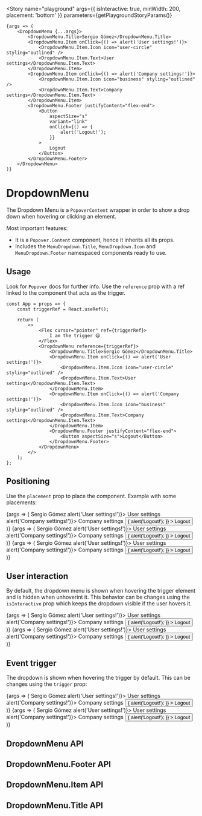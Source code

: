 

<Meta title="Collections/DropdownMenu" component={DropdownMenu} decorators={[DropdownMenuDecorator]} />

<Story
	name="playground"
	args={{ isInteractive: true, minWidth: 200, placement: 'bottom' }}
	parameters={getPlaygroundStoryParams()}
>
	{args => (
		<DropdownMenu {...args}>
			<DropdownMenu.Title>Sergio Gómez</DropdownMenu.Title>
			<DropdownMenu.Item onClick={() => alert('User settings!')}>
				<DropdownMenu.Item.Icon icon="user-circle" styling="outlined" />
				<DropdownMenu.Item.Text>User settings</DropdownMenu.Item.Text>
			</DropdownMenu.Item>
			<DropdownMenu.Item onClick={() => alert('Company settings!')}>
				<DropdownMenu.Item.Icon icon="business" styling="outlined" />
				<DropdownMenu.Item.Text>Company settings</DropdownMenu.Item.Text>
			</DropdownMenu.Item>
			<DropdownMenu.Footer justifyContent="flex-end">
				<Button
					aspectSize="s"
					variant="link"
					onClick={() => {
						alert('Logout!');
					}}
				>
					Logout
				</Button>
			</DropdownMenu.Footer>
		</DropdownMenu>
	)}
</Story>

# DropdownMenu

The Dropdown Menu is a `PopoverContent` wrapper in order to show a drop down when hovering or clicking an element.

Most important features:

- It is a `Popover.Content` component, hence it inherits all its props.
- Includes the `MenuDropdown.Title`, `MenuDropdown.Icon` and `MenuDropdown.Footer` namespaced components ready to use.

## Usage

Look for `Popover` docs for further info. Use the `reference` prop with a ref linked to the component that acts as the trigger.

```tsx
const App = props => {
	const triggerRef = React.useRef();

	return (
		<>
			<Flex cursor="pointer" ref={triggerRef}>
				I am the trigger 😄
			</Flex>
			<DropdownMenu reference={triggerRef}>
				<DropdownMenu.Title>Sergio Gómez</DropdownMenu.Title>
				<DropdownMenu.Item onClick={() => alert('User settings!')}>
					<DropdownMenu.Item.Icon icon="user-circle" styling="outlined" />
					<DropdownMenu.Item.Text>User settings</DropdownMenu.Item.Text>
				</DropdownMenu.Item>
				<DropdownMenu.Item onClick={() => alert('Company settings!')}>
					<DropdownMenu.Item.Icon icon="business" styling="outlined" />
					<DropdownMenu.Item.Text>Company settings</DropdownMenu.Item.Text>
				</DropdownMenu.Item>
				<DropdownMenu.Footer justifyContent="flex-end">
					<Button aspectSize="s">Logout</Button>
				</DropdownMenu.Footer>
			</DropdownMenu>
		</>
	);
};
```

## Positioning

Use the `placement` prop to place the component. Example with some placements:

<Canvas>
	<Story
		name="left-start"
		args={{
			isInteractive: true,
			minWidth: 200,
			placement: 'left-start',
			title: 'left-start'
		}}
		parameters={getFixedStoryParams()}
	>
		{args => (
			<DropdownMenu {...args}>
				<DropdownMenu.Title>Sergio Gómez</DropdownMenu.Title>
				<DropdownMenu.Item onClick={() => alert('User settings!')}>
					<DropdownMenu.Item.Icon icon="user-circle" styling="outlined" />
					<DropdownMenu.Item.Text>User settings</DropdownMenu.Item.Text>
				</DropdownMenu.Item>
				<DropdownMenu.Item onClick={() => alert('Company settings!')}>
					<DropdownMenu.Item.Icon icon="business" styling="outlined" />
					<DropdownMenu.Item.Text>Company settings</DropdownMenu.Item.Text>
				</DropdownMenu.Item>
				<DropdownMenu.Footer justifyContent="flex-end">
					<Button
						aspectSize="s"
						variant="link"
						onClick={() => {
							alert('Logout!');
						}}
					>
						Logout
					</Button>
				</DropdownMenu.Footer>
			</DropdownMenu>
		)}
	</Story>
	<Story
		name="bottom"
		args={{
			isInteractive: true,
			minWidth: 200,
			placement: 'bottom',
			title: 'bottom'
		}}
		parameters={getFixedStoryParams()}
	>
		{args => (
			<DropdownMenu {...args}>
				<DropdownMenu.Title>Sergio Gómez</DropdownMenu.Title>
				<DropdownMenu.Item onClick={() => alert('User settings!')}>
					<DropdownMenu.Item.Icon icon="user-circle" styling="outlined" />
					<DropdownMenu.Item.Text>User settings</DropdownMenu.Item.Text>
				</DropdownMenu.Item>
				<DropdownMenu.Item onClick={() => alert('Company settings!')}>
					<DropdownMenu.Item.Icon icon="business" styling="outlined" />
					<DropdownMenu.Item.Text>Company settings</DropdownMenu.Item.Text>
				</DropdownMenu.Item>
				<DropdownMenu.Footer justifyContent="flex-end">
					<Button
						aspectSize="s"
						variant="link"
						onClick={() => {
							alert('Logout!');
						}}
					>
						Logout
					</Button>
				</DropdownMenu.Footer>
			</DropdownMenu>
		)}
	</Story>
	<Story
		name="right"
		args={{
			isInteractive: true,
			minWidth: 200,
			placement: 'right',
			title: 'right'
		}}
		parameters={getFixedStoryParams()}
	>
		{args => (
			<DropdownMenu {...args}>
				<DropdownMenu.Title>Sergio Gómez</DropdownMenu.Title>
				<DropdownMenu.Item onClick={() => alert('User settings!')}>
					<DropdownMenu.Item.Icon icon="user-circle" styling="outlined" />
					<DropdownMenu.Item.Text>User settings</DropdownMenu.Item.Text>
				</DropdownMenu.Item>
				<DropdownMenu.Item onClick={() => alert('Company settings!')}>
					<DropdownMenu.Item.Icon icon="business" styling="outlined" />
					<DropdownMenu.Item.Text>Company settings</DropdownMenu.Item.Text>
				</DropdownMenu.Item>
				<DropdownMenu.Footer justifyContent="flex-end">
					<Button
						aspectSize="s"
						variant="link"
						onClick={() => {
							alert('Logout!');
						}}
					>
						Logout
					</Button>
				</DropdownMenu.Footer>
			</DropdownMenu>
		)}
	</Story>
</Canvas>

## User interaction

By default, the dropdown menu is shown when hovering the trigger element and is hidden when unhoverint it. This behavior can be changes using the `isInteractive` prop which keeps the dropdown visible if the user hovers it.

<Canvas>
	<Story
		name="non interactive"
		args={{
			isInteractive: false,
			minWidth: 200,
			placement: 'bottom',
			title: 'non interactive'
		}}
		parameters={getFixedStoryParams()}
	>
		{args => (
			<DropdownMenu {...args}>
				<DropdownMenu.Title>Sergio Gómez</DropdownMenu.Title>
				<DropdownMenu.Item onClick={() => alert('User settings!')}>
					<DropdownMenu.Item.Icon icon="user-circle" styling="outlined" />
					<DropdownMenu.Item.Text>User settings</DropdownMenu.Item.Text>
				</DropdownMenu.Item>
				<DropdownMenu.Item onClick={() => alert('Company settings!')}>
					<DropdownMenu.Item.Icon icon="business" styling="outlined" />
					<DropdownMenu.Item.Text>Company settings</DropdownMenu.Item.Text>
				</DropdownMenu.Item>
				<DropdownMenu.Footer justifyContent="flex-end">
					<Button
						aspectSize="s"
						variant="link"
						onClick={() => {
							alert('Logout!');
						}}
					>
						Logout
					</Button>
				</DropdownMenu.Footer>
			</DropdownMenu>
		)}
	</Story>
	<Story
		name="interactive"
		args={{
			isInteractive: true,
			minWidth: 200,
			placement: 'bottom',
			title: 'interactive'
		}}
		parameters={getFixedStoryParams()}
	>
		{args => (
			<DropdownMenu {...args}>
				<DropdownMenu.Title>Sergio Gómez</DropdownMenu.Title>
				<DropdownMenu.Item onClick={() => alert('User settings!')}>
					<DropdownMenu.Item.Icon icon="user-circle" styling="outlined" />
					<DropdownMenu.Item.Text>User settings</DropdownMenu.Item.Text>
				</DropdownMenu.Item>
				<DropdownMenu.Item onClick={() => alert('Company settings!')}>
					<DropdownMenu.Item.Icon icon="business" styling="outlined" />
					<DropdownMenu.Item.Text>Company settings</DropdownMenu.Item.Text>
				</DropdownMenu.Item>
				<DropdownMenu.Footer justifyContent="flex-end">
					<Button
						aspectSize="s"
						variant="link"
						onClick={() => {
							alert('Logout!');
						}}
					>
						Logout
					</Button>
				</DropdownMenu.Footer>
			</DropdownMenu>
		)}
	</Story>
</Canvas>

## Event trigger

The dropdown is shown when hovering the trigger by default. This can be changes using the `trigger` prop:

<Canvas>
	<Story
		name="show when hover"
		args={{
			isInteractive: true,
			minWidth: 200,
			placement: 'bottom',
			title: 'show when hover',
			trigger: 'mouseenter'
		}}
		parameters={getFixedStoryParams()}
	>
		{args => (
			<DropdownMenu {...args}>
				<DropdownMenu.Title>Sergio Gómez</DropdownMenu.Title>
				<DropdownMenu.Item onClick={() => alert('User settings!')}>
					<DropdownMenu.Item.Icon icon="user-circle" styling="outlined" />
					<DropdownMenu.Item.Text>User settings</DropdownMenu.Item.Text>
				</DropdownMenu.Item>
				<DropdownMenu.Item onClick={() => alert('Company settings!')}>
					<DropdownMenu.Item.Icon icon="business" styling="outlined" />
					<DropdownMenu.Item.Text>Company settings</DropdownMenu.Item.Text>
				</DropdownMenu.Item>
				<DropdownMenu.Footer justifyContent="flex-end">
					<Button
						aspectSize="s"
						variant="link"
						onClick={() => {
							alert('Logout!');
						}}
					>
						Logout
					</Button>
				</DropdownMenu.Footer>
			</DropdownMenu>
		)}
	</Story>
	<Story
		name="show when click"
		args={{
			isInteractive: true,
			minWidth: 200,
			placement: 'bottom',
			title: 'show when click',
			trigger: 'click'
		}}
		parameters={getFixedStoryParams()}
	>
		{args => (
			<DropdownMenu {...args}>
				<DropdownMenu.Title>Sergio Gómez</DropdownMenu.Title>
				<DropdownMenu.Item onClick={() => alert('User settings!')}>
					<DropdownMenu.Item.Icon icon="user-circle" styling="outlined" />
					<DropdownMenu.Item.Text>User settings</DropdownMenu.Item.Text>
				</DropdownMenu.Item>
				<DropdownMenu.Item onClick={() => alert('Company settings!')}>
					<DropdownMenu.Item.Icon icon="business" styling="outlined" />
					<DropdownMenu.Item.Text>Company settings</DropdownMenu.Item.Text>
				</DropdownMenu.Item>
				<DropdownMenu.Footer justifyContent="flex-end">
					<Button
						aspectSize="s"
						variant="link"
						onClick={() => {
							alert('Logout!');
						}}
					>
						Logout
					</Button>
				</DropdownMenu.Footer>
			</DropdownMenu>
		)}
	</Story>
</Canvas>

## DropdownMenu API

<ArgsTable of={DropdownMenu} />

## DropdownMenu.Footer API

<ArgsTable of={DropdownMenu.Footer} />

## DropdownMenu.Item API

<ArgsTable of={DropdownMenu.Item} />

## DropdownMenu.Title API

<ArgsTable of={DropdownMenu.Title} />
